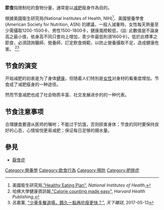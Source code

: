 '''節食'''指限制吃的食物分量，通常是以[[减肥|减肥]]瘦身作為目的。

根據美國衛生研究局(National Institutes of Health, NIH)<ref>美國衛生研究局,[https://www.nhlbi.nih.gov/health/educational/lose_wt/eat/calories.htm "Healthy Eating Plan"], ''National Institutes of Health'',</ref>、美國營養學會(American Society for Nutrition, ASN) 的建議，一般人減重時，女性每天熱量至少需攝取1200-1500卡、男性1500-1800卡，健康風險較低，(註: 此數值是不論身高之最小值，依身高不同只會向上增加，青少年最低則須1600卡)，低於此標準之節食，必須諮詢醫師、營養師，訂定飲食規範，以防止營養攝取不足，造成健康危害。
<ref>哈佛大學健康資訊報,[https://www.health.harvard.edu/staying-healthy/calorie-counting-made-easy "Calorie counting made easy"], ''Harvard Health Publishing'', </ref><ref>呂嘉薰, [https://www.cw.com.tw/article/article.action?id=5082377l "少量多餐退場，餓久一點再吃瘦更快？"], ''天下雜誌'', 2017-05-13</ref>

== 节食的演变 ==
开始减肥的初衷是为了身体[[健康|健康]]，但随着人们特別是[[女性|女性]]对身材的看重度增加，节食成了减肥瘦身的一种途径。

然而节食减肥也成了社会物质丰富、社交发展进步的的一种代表。

== 节食注意事项 ==
合理膳食要遵从医师的嘱咐；不能过于饥饿，否则损害身体；节食的同时要保持良好的心态，心情愉悦更易减肥；保证每日足够的摄水量。

== 參見 ==
* [[厭食症|厭食症]]

{{Authority control}}
[[Category:營養學|Category:營養學]]
[[Category:飲食行為|Category:飲食行為]]
[[Category:預防|Category:預防]]
[[Category:肥胖症|Category:肥胖症]]